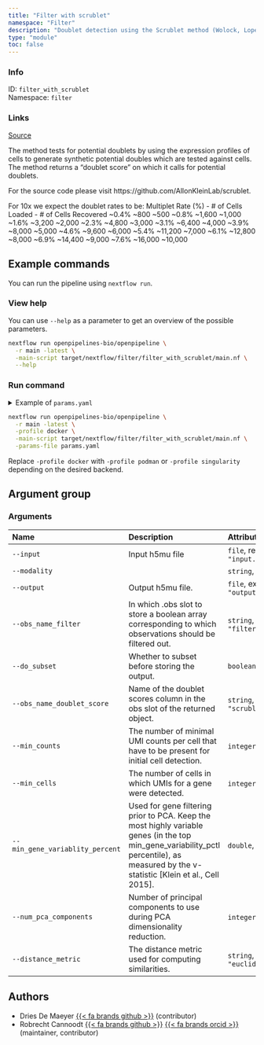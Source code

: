 ```yaml
---
title: "Filter with scrublet"
namespace: "Filter"
description: "Doublet detection using the Scrublet method (Wolock, Lopez and Klein, 2019)."
type: "module"
toc: false
---
```


::: {.column-margin}

### Info

ID: `filter_with_scrublet`  
Namespace: `filter`

### Links
[Source](https://github.com/openpipelines-bio/openpipeline/blob/main/openpipelines/src/filter/filter_with_scrublet){.btn-action .btn-sm .btn-info .btn role="button"}

:::

The method tests for potential doublets by using the expression profiles of
cells to generate synthetic potential doubles which are tested against cells. 
The method returns a "doublet score" on which it calls for potential doublets.

For the source code please visit https://github.com/AllonKleinLab/scrublet.

For 10x we expect the doublet rates to be:
  Multiplet Rate (%) - # of Cells Loaded - # of Cells Recovered
  ~0.4% ~800 ~500
  ~0.8% ~1,600 ~1,000
  ~1.6% ~3,200 ~2,000
  ~2.3% ~4,800 ~3,000
  ~3.1% ~6,400 ~4,000
  ~3.9% ~8,000 ~5,000
  ~4.6% ~9,600 ~6,000
  ~5.4% ~11,200 ~7,000
  ~6.1% ~12,800 ~8,000
  ~6.9% ~14,400 ~9,000
  ~7.6% ~16,000 ~10,000


## Example commands

You can run the pipeline using `nextflow run`.

### View help

You can use `--help` as a parameter to get an overview of the possible parameters.

```bash
nextflow run openpipelines-bio/openpipeline \
  -r main -latest \
  -main-script target/nextflow/filter/filter_with_scrublet/main.nf \
  --help
```

### Run command

<details>
<summary>Example of `params.yaml`</summary>
```yaml

```
</details>

```bash
nextflow run openpipelines-bio/openpipeline \
  -r main -latest \
  -profile docker \
  -main-script target/nextflow/filter/filter_with_scrublet/main.nf \
  -params-file params.yaml
```

:::{.callout-note}
Replace `-profile docker` with `-profile podman` or `-profile singularity` depending on the desired backend.
:::

## Argument group

### Arguments

|Name                            |Description                                                                                                                                                                            |Attributes                                    |
|:-------------------------------|:--------------------------------------------------------------------------------------------------------------------------------------------------------------------------------------|:---------------------------------------------|
|`--input`                       |Input h5mu file                                                                                                                                                                        |`file`, required, example: `"input.h5mu"`     |
|`--modality`                    |                                                                                                                                                                                       |`string`, default: `"rna"`                    |
|`--output`                      |Output h5mu file.                                                                                                                                                                      |`file`, example: `"output.h5mu"`              |
|`--obs_name_filter`             |In which .obs slot to store a boolean array corresponding to which observations should be filtered out.                                                                                |`string`, default: `"filter_with_scrublet"`   |
|`--do_subset`                   |Whether to subset before storing the output.                                                                                                                                           |`boolean_true`                                |
|`--obs_name_doublet_score`      |Name of the doublet scores column in the obs slot of the returned object.                                                                                                              |`string`, default: `"scrublet_doublet_score"` |
|`--min_counts`                  |The number of minimal UMI counts per cell that have to be present for initial cell detection.                                                                                          |`integer`, default: `2`                       |
|`--min_cells`                   |The number of cells in which UMIs for a gene were detected.                                                                                                                            |`integer`, default: `3`                       |
|`--min_gene_variablity_percent` |Used for gene filtering prior to PCA. Keep the most highly variable genes (in the top min_gene_variability_pctl percentile), as measured by the v-statistic [Klein et al., Cell 2015]. |`double`, default: `85`                       |
|`--num_pca_components`          |Number of principal components to use during PCA dimensionality reduction.                                                                                                             |`integer`, default: `30`                      |
|`--distance_metric`             |The distance metric used for computing similarities.                                                                                                                                   |`string`, default: `"euclidean"`              |

## Authors

  * Dries De Maeyer [{{< fa brands github >}}](https://github.com/ddemaeyer) (contributor)
  * Robrecht Cannoodt [{{< fa brands github >}}](https://github.com/rcannood) [{{< fa brands orcid >}}](https://orcid.org/0000-0003-3641-729X) (maintainer, contributor)
